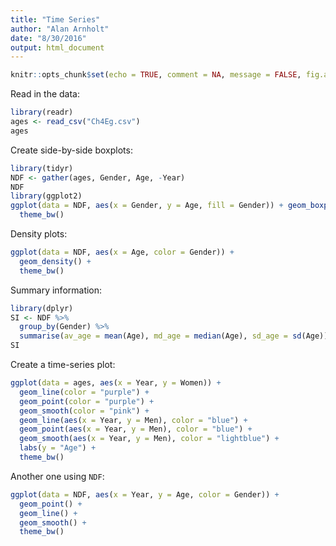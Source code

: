 ```yaml
---
title: "Time Series"
author: "Alan Arnholt"
date: "8/30/2016"
output: html_document
---
```


```r
knitr::opts_chunk$set(echo = TRUE, comment = NA, message = FALSE, fig.align='center')
```

Read in the data:

```r
library(readr)
ages <- read_csv("Ch4Eg.csv")
ages
```


Create side-by-side boxplots:

```r
library(tidyr)
NDF <- gather(ages, Gender, Age, -Year)
NDF
library(ggplot2)
ggplot(data = NDF, aes(x = Gender, y = Age, fill = Gender)) + geom_boxplot() + 
  theme_bw()
```

Density plots:

```r
ggplot(data = NDF, aes(x = Age, color = Gender)) + 
  geom_density() + 
  theme_bw()
```

Summary information:

```r
library(dplyr)
SI <- NDF %>%
  group_by(Gender) %>%
  summarise(av_age = mean(Age), md_age = median(Age), sd_age = sd(Age))
SI
```

Create a time-series plot:

```r
ggplot(data = ages, aes(x = Year, y = Women)) + 
  geom_line(color = "purple") + 
  geom_point(color = "purple") + 
  geom_smooth(color = "pink") + 
  geom_line(aes(x = Year, y = Men), color = "blue") + 
  geom_point(aes(x = Year, y = Men), color = "blue") + 
  geom_smooth(aes(x = Year, y = Men), color = "lightblue") +
  labs(y = "Age") +
  theme_bw()
```

Another one using `NDF`:

```r
ggplot(data = NDF, aes(x = Year, y = Age, color = Gender)) + 
  geom_point() + 
  geom_line() +
  geom_smooth() +
  theme_bw() 
```
